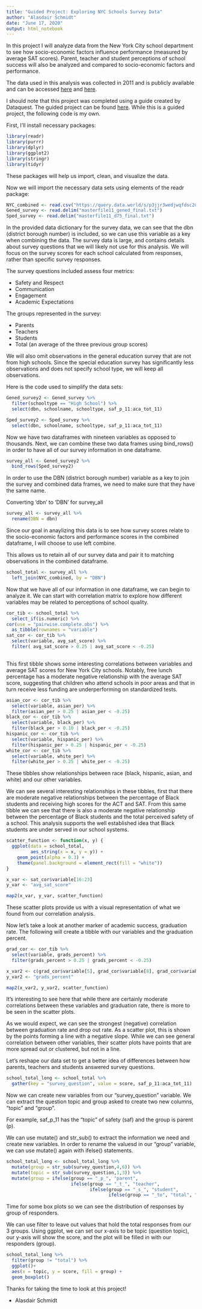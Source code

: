 ---
title: "Guided Project: Exploring NYC Schools Survey Data"
author: "Alasdair Schmidt"
date: "June 17, 2020"
output: html_notebook
---
In this project I will analyze data from the New York City school department to see how socio-economic factors influence performance (measured by average SAT scores). Parent, teacher and student perceptions of school success will also be analyzed and compared to socio-economic factors and performance. 

The data used in this analysis was collected in 2011 and is publicly available and can be accessed [here](https://data.world/dataquest/nyc-schools-data) and [here](https://data.cityofnewyork.us/Education/2011-NYC-School-Survey/mnz3-dyi8).

I should note that this project was completed using a guide created by Dataquest. The guided project can be found
[here](https://www.dataquest.io/m/327-guided-project-nyc-schools-perceptions/).
While this is a guided project, the following code is my own. 

First, I'll install necessary packages:

```{r}
library(readr)
library(purrr)
library(dplyr)
library(ggplot2)
library(stringr)
library(tidyr)
```

These packages will help us import, clean, and visualize the data. 

Now we will import the necessary data sets using elements of the readr package:

```{r}
NYC_combined <- read.csv("https://query.data.world/s/p3jjr3wedjwqfdsc2owyoiurj54i4x", header=TRUE)
Gened_survey <- read.delim("masterfile11_gened_final.txt")
Sped_survey <- read.delim("masterfile11_d75_final.txt")
```

In the provided data dictionary for the survey data, we can see that the dbn (district borough number) is included, so we can use this variable as a key when combining the data. The survey data is large, and contains details about survey questions that we will likely not use for this analysis. We will focus on the survey scores for each school calculated from responses, rather than specific survey responses. 

The survey questions included assess four metrics:

- Safety and Respect
- Communication
- Engagement
- Academic Expectations

The groups represented in the survey:

- Parents
- Teachers
- Students
- Total (an average of the three previous group scores)

We will also omit observations in the general education survey that are not from high schools. Since the special education survey has significantly less observations and does not specify school type, we will keep all observations. 

Here is the code used to simplify the data sets:

```{r}
Gened_survey2 <- Gened_survey %>%
  filter(schooltype == "High School") %>%
  select(dbn, schoolname, schooltype, saf_p_11:aca_tot_11) 

Sped_survey2 <- Sped_survey %>%
  select(dbn, schoolname, schooltype, saf_p_11:aca_tot_11)
```


Now we have two dataframes with nineteen variables as opposed to thousands. Next, we can combine these two data frames using bind_rows() in order to have all of our survey information in one dataframe.

```{r}
survey_all <- Gened_survey2 %>%
  bind_rows(Sped_survey2)
```

In order to use the DBN (district borough number) variable as a key to join the survey and combined data frames, we need to make sure that they have the same name. 

Converting 'dbn' to 'DBN' for survey_all

```{r}
survey_all <- survey_all %>%
  rename(DBN = dbn)
```

Since our goal in anaylizing this data is to see how survey scores relate to the socio-economic factors and performance scores in the combined dataframe, I will choose to use left combine.

This allows us to retain all of our survey data and pair it to matching observations in the combined dataframe.

```{r}
school_total <- survey_all %>%
  left_join(NYC_combined, by = "DBN")
```

Now that we have all of our information in one dataframe, we can begin to analyze it. We can start with correlation matrix to explore how different variables may be related to perceptions of school quality. 

```{r}
cor_tib <- school_total %>%
  select_if(is.numeric) %>%
cor(use = "pairwise.complete.obs") %>%
  as_tibble(rownames = "variable") 
sat_cor <- cor_tib %>%
  select(variable, avg_sat_score) %>%
  filter( avg_sat_score > 0.25 | avg_sat_score < -0.25)
  

```


This first tibble shows some interesting correlations between variables and average SAT scores for New York City schools. Notably, free lunch percentage has a moderate negative relationship with the average SAT score, suggesting that children who attend schools in poor areas and that in turn receive less funding are underperforming on standardized tests.

```{r}
asian_cor <- cor_tib %>%
  select(variable, asian_per) %>%
  filter(asian_per > 0.25 | asian_per < -0.25)
black_cor <- cor_tib %>%
  select(variable, black_per) %>%
  filter(black_per > 0.10 | black_per < -0.25)
hispanic_cor <- cor_tib %>%
  select(variable, hispanic_per) %>%
  filter(hispanic_per > 0.25 | hispanic_per < -0.25)
white_cor <- cor_tib %>%
  select(variable, white_per) %>%
  filter(white_per > 0.25 | white_per < -0.25)
```

These tibbles show relationships between race (black, hispanic, asian, and white) and our other variables.

We can see several interesting relationships in these tibbles, first that there are moderate negative relationships between the percentage of Black students and receiving high scores for the ACT and SAT. From this same tibble we can see that there is also a moderate negative relationship between the percentage of Black students and the total perceived safety of a school. This analysis supports the well established idea that Black students are under served in our school systems. 

```{r}
scatter_function <- function(x, y) {
  ggplot(data = school_total,
         aes_string(x = x, y = y)) +
    geom_point(alpha = 0.3) +
    theme(panel.background = element_rect(fill = "white"))
}

x_var <- sat_cor$variable[16:23]
y_var <- "avg_sat_score"

map2(x_var, y_var, scatter_function)  
```


These scatter plots provide us with a visual representation of what we found from our correlation analysis.

Now let's take a look at another marker of academic success, graduation rate. The following will create a tibble with our variables and the graduation percent. 

```{r}
grad_cor <- cor_tib %>%
  select(variable, grads_percent) %>%
  filter(grads_percent > 0.25 | grads_percent < -0.25)

x_var2 <- c(grad_cor$variable[5], grad_cor$variable[8], grad_cor$variable[10], grad_cor$variable[12:15], grad_cor$variable[17])
y_var2 <- "grads_percent"

map2(x_var2, y_var2, scatter_function)
```

It's interesting to see here that while there are certainly moderate correlations between these variables and graduation rate, there is more to be seen in the scatter plots. 

As we would expect, we can see the strongest (negative) correlation between graduation rate and drop out rate. As a scatter plot, this is shown by the points forming a line with a negative slope. While we can see general correlation between other variables, their scatter plots have points that are more spread out or clustered, but not in a line. 

Let's reshape our data set to get a better idea of differences between how parents, teachers and students answered survey questions.


```{r}
school_total_long <- school_total %>%
  gather(key = "survey_question", value = score, saf_p_11:aca_tot_11)
```

Now we can create new variables from our "survey_question" variable. We can extract the question topic and group asked to create two new columns, "topic" and "group". 

For example, saf_p_11 has the "topic" of safety (saf) and the group is parent (p).

We can use mutate() and str_sub() to extract the information we need and create new variables. In order to rename the valuesd in our "group" variable, we can use mutate() again with ifelse() statements.

```{r}
school_total_long <- school_total_long %>%
  mutate(group = str_sub(survey_question,4,6)) %>%
  mutate(topic = str_sub(survey_question,1,3)) %>%
  mutate(group = ifelse(group == "_p_", "parent",
                        ifelse(group == "_t_", "teacher",
                               ifelse(group == "_s_", "student",
                                      ifelse(group == "_to", "total", "NA")))))
```

Time for some box plots so we can see the distribution of responses by group of responders.

We can use filter to leave out values that hold the total responses from our 3 groups. Using ggplot, we can set our x-axis to be topic (question topic), our y-axis will show the score, and the plot will be filled in with our responders (group).

```{r}
school_total_long %>%
  filter(group != "total") %>%
  ggplot()+
  aes(x = topic, y = score, fill = group) +
  geom_boxplot()
```


Thanks for taking the time to look at this project! 

- Alasdair Schmidt







